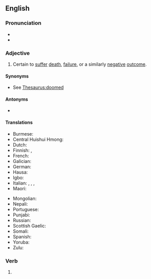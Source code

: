 ==English==

===Pronunciation===
* {{IPA|/duːmd/|lang=en}}
* {{audio|en-us-doomed.ogg|Audio (US)|lang=en}}

===Adjective===
{{en-adj}}

# Certain to [[suffer]] [[death]], [[failure]], or a similarly [[negative]] [[outcome]].

====Synonyms====
* See [[Thesaurus:doomed]]

====Antonyms====
* {{l|en|blessed}}

====Translations====
{{trans-top|certain to suffer death, failure, or a similarly negative outcome}}
* Burmese: {{t|my|ခြော|tr=hkyaww}}
* Central Huishui Hmong: {{t|hmc|itbxhi}}
* Dutch: {{t+|nl|gedoemd}}
* Finnish: {{t+|fi|tuomittu}}, {{t|fi|tuhon oma}}
* French: {{t+|fr|condamné}}
* Galician: {{t|gl|condenado|m}}
* German: {{t+|de|verurteilt}}
* Hausa: {{t|ha|wanzuwa}}
* Igbo: {{t|ig|idikwe}}
* Italian: {{t+|it|condannato|m}}, {{t+|it|condannata|f}}, {{t+|it|spacciato|m}}, {{t+|it|spacciata|f}}
* Maori: {{t|mi|meake}}
{{trans-mid}}
* Mongolian: {{t|mn|хувь тавилан|sc=Cyrl}}
* Nepali: {{t|ne|बर्बाद|tr=barbāda|sc=Deva}}
* Portuguese: {{t+|pt|condenado}}
* Punjabi: {{t|pa|ਤਬਾਹ ਕਰ ਦਿੱਤੀ|tr=tabāha kara ditī|sc=Guru}}
* Russian: {{t+|ru|обречённый}}
* Scottish Gaelic: {{t|gd|an dàn}}
* Somali: {{t|so|dhegjar}}
* Spanish: {{t+|es|condenado}}
* Yoruba: {{t|yo|ijakule}}
* Zulu: {{t|zu|owawuzobhujiswa}}
{{trans-bottom}}

===Verb===
{{head|en|verb form}}

# {{en-past of|doom}}